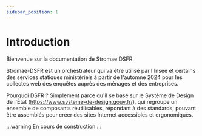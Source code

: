 ```yaml
---
sidebar_position: 1
---
```


# Introduction

Bienvenue sur la documentation de Stromae DSFR.

Stromae-DSFR est un orchestrateur qui va être utilisé par l'Insee et certains des services statiques ministériels à partir de l'automne 2024 pour les collectes web des enquêtes auprès des ménages et des entreprises. 

Pourquoi DSFR ? Simplement parce qu'il se base sur le Système de Design de l'État (https://www.systeme-de-design.gouv.fr/), qui regroupe un ensemble de composants réutilisables, répondant à des standards, pouvant être assemblés pour créer des sites Internet accessibles et ergonomiques.

:::warning
En cours de construction
:::
